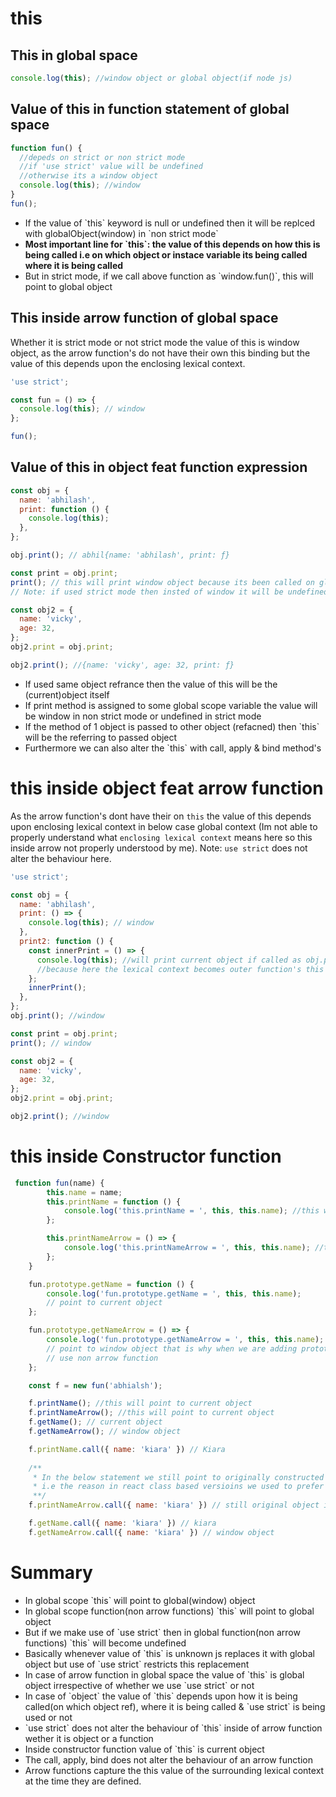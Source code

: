 # this

## This in global space

```js
console.log(this); //window object or global object(if node js)
```

## Value of this in function statement of global space

```js
function fun() {
  //depeds on strict or non strict mode
  //if 'use strict' value will be undefined
  //otherwise its a window object
  console.log(this); //window
}
fun();
```

<ul>
<li>If the value of `this` keyword is null or undefined then it will be replced with globalObject(window) in `non strict mode`</li>
<li><b>Most important line for `this`: the value of this depends on how this is being called i.e on which object or instace variable its being called where it is being called</b></li>
<li>But in strict mode, if we call above function as `window.fun()`, this will point to global object</li>
</ul>

## This inside arrow function of global space

Whether it is strict mode or not strict mode the value of this is window object, as the arrow function's do not have their own this binding but the value of this depends upon the enclosing lexical context.

```js
'use strict';

const fun = () => {
  console.log(this); // window
};

fun();
```

## Value of this in object feat function expression

```js
const obj = {
  name: 'abhilash',
  print: function () {
    console.log(this);
  },
};

obj.print(); // abhil{name: 'abhilash', print: ƒ}

const print = obj.print;
print(); // this will print window object because its been called on global space not on any instance
// Note: if used strict mode then insted of window it will be undefined

const obj2 = {
  name: 'vicky',
  age: 32,
};
obj2.print = obj.print;

obj2.print(); //{name: 'vicky', age: 32, print: ƒ}
```

<ul>
  <li>
    If used same object refrance then the value of this will be the
    (current)object itself
  </li>
  <li>
    If print method is assigned to some global scope variable the value will be
    window in non strict mode or undefined in strict mode
  </li>
  <li>
    If the method of 1 object is passed to other object (refacned) then `this`
    will be the referring to passed object
  </li>
  <li>
    Furthermore we can also alter the `this` with call, apply & bind method's
  </li>
</ul>

# this inside object feat arrow function

As the arrow function's dont have their on `this` the value of this depends upon enclosing lexical context in below case global context
(Im not able to properly understand what `enclosing lexical context` means here so this inside arrow not properly understood by me).
Note: `use strict` does not alter the behaviour here.

```js
'use strict';

const obj = {
  name: 'abhilash',
  print: () => {
    console.log(this); // window
  },
  print2: function () {
    const innerPrint = () => {
      console.log(this); //will print current object if called as obj.print2()
      //because here the lexical context becomes outer function's this
    };
    innerPrint();
  },
};
obj.print(); //window

const print = obj.print;
print(); // window

const obj2 = {
  name: 'vicky',
  age: 32,
};
obj2.print = obj.print;

obj2.print(); //window
```

# this inside Constructor function
```js
 function fun(name) {
        this.name = name;
        this.printName = function () {
            console.log('this.printName = ', this, this.name); //this will point to current object
        };

        this.printNameArrow = () => {
            console.log('this.printNameArrow = ', this, this.name); //this will point to current object
        };
    }

    fun.prototype.getName = function () {
        console.log('fun.prototype.getName = ', this, this.name);
        // point to current object
    };

    fun.prototype.getNameArrow = () => {
        console.log('fun.prototype.getNameArrow = ', this, this.name);
        // point to window object that is why when we are adding prototype methods(pollyfills) we generally 
        // use non arrow function 
    };

    const f = new fun('abhialsh');

    f.printName(); //this will point to current object
    f.printNameArrow(); //this will point to current object
    f.getName(); // current object
    f.getNameArrow(); // window object

    f.printName.call({ name: 'kiara' }) // Kiara
    
    /**
     * In the below statement we still point to originally constructed object refrance
     * i.e the reason in react class based versioins we used to prefer arrow function insted of normal function
     **/
    f.printNameArrow.call({ name: 'kiara' }) // still original object i.e // abhilash 

    f.getName.call({ name: 'kiara' }) // kiara
    f.getNameArrow.call({ name: 'kiara' }) // window object
```

# Summary
<ul>
<li>In global scope `this` will point to global(window) object </li>
<li>In global scope function(non arrow functions) `this` will point to global object</li>
<li>But if we make use of `use strict` then in global function(non arrow functions) `this` will become undefined </li>
<li>Basically whenever value of `this` is unknown js replaces it with global object but use of `use strict` restricts this replacement</li>
<li>In case of arrow function in global space the value of `this` is global object irrespective of whether we use `use strict` or not</li>
<li>In case of `object` the value of `this` depends upon how it is being called(on which object ref), where it is being called & `use strict` is being used or not</li>
<li>`use strict` does not alter the behaviour of `this` inside of arrow function wether it is object or a function</li>
<li>Inside constructor function value of `this` is current object </li>
<li>The call, apply, bind does not alter the behaviour of an arrow function</li>
<li>Arrow functions capture the this value of the surrounding lexical context at the time they are defined.</li>
</ul>